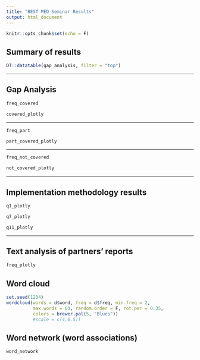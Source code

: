 ```yaml
---
title: "BEST MED Seminar Results"
output: html_document
---
```


<style type="text/css">
.table {

    width: 60%;

}
</style>

```r
knitr::opts_chunk$set(echo = F)
```

## Summary of results
```r
DT::datatable(gap_analysis, filter = "top")
```

***

## Gap Analysis
```r
freq_covered
```

```r
covered_plotly
```
***
```r
freq_part
```

```r
part_covered_plotly
```


***
```r
freq_not_covered
```

```r
not_covered_plotly
```
***

## Implementation methodology results

```r
q1_plotly
```

```r
q7_plotly
```

```r
q11_plotly
```
***
## Text analysis of partners' reports
```r

freq_plotly
```

## Word cloud
```r
set.seed(1234)
wordcloud(words = d$word, freq = d$freq, min.freq = 2,
          max.words = 60, random.order = F, rot.per = 0.35, 
          colors = brewer.pal(5, "Blues"))
          #scale = c(4,0.5))
```

## Word network (word associations)
```r
word_network
```

